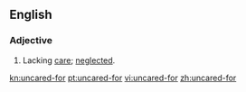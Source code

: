 ==English==
===Adjective===
{{en-adj}}
# Lacking [[care]]; [[neglected]].

[[kn:uncared-for]]
[[pt:uncared-for]]
[[vi:uncared-for]]
[[zh:uncared-for]]